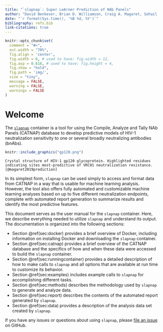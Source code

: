 ```yaml
---
title: "`slapnap`: Super LeArner Prediction of NAb Panels"
author: "David Benkeser, Brian D. Williamson, Craig A. Magaret, Sohail Nizam, Courtney Simmons, Peter B. Gilbert"
date: "`r format(Sys.time(), '%B %d, %Y')`"
bibliography: refs.bib
link-citations: true
---
```


```r
knitr::opts_chunk$set(
  comment = "#>",
  out.width = "70%",
  fig.align = 'center',
  fig.width = 6, # used to have: fig.width = 12,
  fig.asp = 0.618, # used to have: fig.height = 4,
  fig.show = "hold",
  fig.path = 'img/',
  size = "tiny",
  message = FALSE,
  warning = FALSE,
  warnings = FALSE
)
```

# Welcome {-}

The [`slapnap`](https://hub.docker.com/r/slapnap/slapnap) container is a tool for using the Compile, Analyze and Tally NAb Panels (CATNAP) database to develop predictive models of HIV-1 neutralization sensitivity to one or several broadly neutralizing antibodies (bnAbs).

```r
knitr::include_graphics("gp120.png")
```
```block
Crystal structure of HIV-1 gp120 glycoprotein. Highlighted residues indicating sites most-predictive of VRC01 neutralization resistance. [@magaret2019prediction]
```

In its simplest form, `slapnap` can be used simply to access and format data from CATNAP in a way that is usable for machine learning analysis. However, the tool also offers fully automated and customizable machine learning analyses based on up to five different neutralization endpoints, complete with automated report generation to summarize results and identify the most predictive features.

This document serves as the user manual for the `slapnap` container. Here, we describe everything needed to utilize `slapnap` and understand its output. The documentation is organized into the following sections:

* Section \@ref(sec:docker) provides a brief overview of Docker, including information on installing Docker and downloading the `slapnap` container.
* Section \@ref(sec:catnap) provides a brief overview of the CATNAP database and the specifics of how and when these data were accessed to build the `slapnap` container.
* Section \@ref(sec:runningcontainer) provides a detailed description of how to make calls to `slapnap` and all options that are available at run time to customize its behavior.
* Section \@ref(sec:examples) includes example calls to `slapnap` for accomplishing different tasks.
* Section \@ref(sec:methods) describes the methodology used by `slapnap` to generate and analyze data.
* Section \@ref(sec:report) describes the contents of the automated report generated by `slapnap`.
* Section \@ref(sec:data) provides a description of the analysis data set created by `slapnap`.

If you have any issues or questions about using `slapnap`, please [file an issue](https://github.com/benkeser/slapnap/issues) on GitHub.

